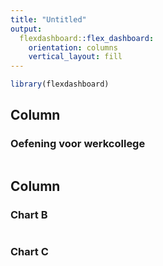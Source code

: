 ```yaml
---
title: "Untitled"
output: 
  flexdashboard::flex_dashboard:
    orientation: columns
    vertical_layout: fill
---
```


```r
library(flexdashboard)
```

Column {data-width=500}
-----------------------------------------------------------------------

### Oefening voor werkcollege

```r

```

Column {data-width=250}
-----------------------------------------------------------------------

### Chart B

```r

```

### Chart C

```r

```

